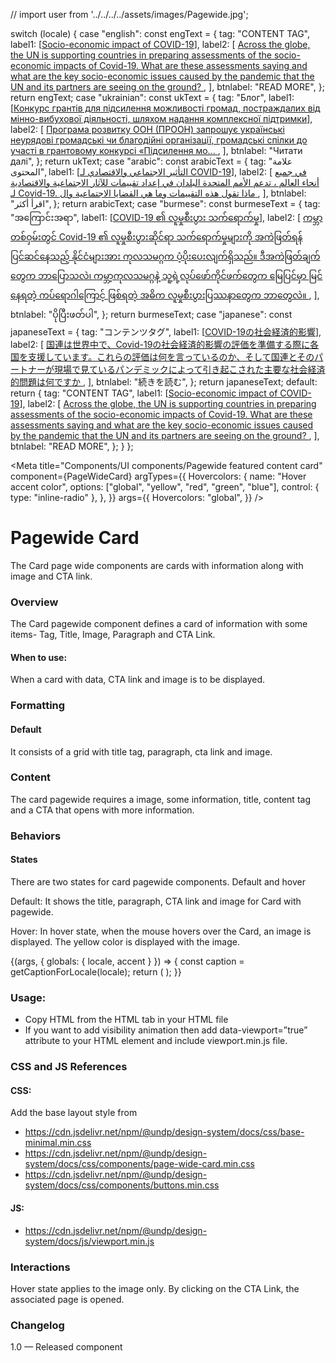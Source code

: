 // import user from '../../../../assets/images/Pagewide.jpg';

  switch (locale) {
    case "english":
      const engText = {
        tag: "CONTENT TAG",
        label1: [<a href="#">Socio-economic impact of COVID-19</a>],
        label2: [
          <a href="#">
            Across the globe, the UN is supporting countries in preparing
            assessments of the socio-economic impacts of Covid-19. What are
            these assessments saying and what are the key socio-economic issues
            caused by the pandemic that the UN and its partners are seeing on
            the ground?
          </a>,
        ],
        btnlabel: "READ MORE",
      };
      return engText;
    case "ukrainian":
      const ukText = {
        tag: "Блог",
        label1: [<a href="#">Конкурс грантів для підсилення можливості громад, постраждалих від мінно-вибухової діяльності, шляхом надання комплексної підтримки</a>],
        label2: [
          <a href="#">
            Програма розвитку ООН (ПРООН) запрошує українські неурядові громадські чи благодійні організації, громадські спілки до участі в грантовому конкурсі «Підсилення мо...
          </a>,
        ],
        btnlabel: "Читати далі",
      };
      return ukText;
    case "arabic":
      const arabicText = {
        tag: "علامة المحتوى",
        label1: [<a href="#">التأثير الاجتماعي والاقتصادي لـ COVID-19</a>],
        label2: [
          <a href="#">
            في جميع أنحاء العالم ، تدعم الأمم المتحدة البلدان في إعداد تقييمات
            للآثار الاجتماعية والاقتصادية لـ Covid-19. ماذا تقول هذه التقييمات
            وما هي القضايا الاجتماعية وال
          </a>,
        ],
        btnlabel: "اقرأ أكثر",
      };
      return arabicText;
    case "burmese":
      const burmeseText = {
        tag: "အကြောင်းအရာ",
        label1: [<a href="#">COVID-19 ၏ လူမှုစီးပွား သက်ရောက်မှု</a>],
        label2: [
          <a href="#">
            ကမ္ဘာတစ်ဝှမ်းတွင် Covid-19 ၏ လူမှုစီးပွားဆိုင်ရာ သက်ရောက်မှုများကို
            အကဲဖြတ်ရန် ပြင်ဆင်နေသည့် နိုင်ငံများအား ကုလသမဂ္ဂက
            ပံ့ပိုးပေးလျက်ရှိသည်။ ဒီအကဲဖြတ်ချက်တွေက ဘာပြောသလဲ၊ ကမ္ဘာ့ကုလသမဂ္ဂနဲ့
            သူ့ရဲ့လုပ်ဖော်ကိုင်ဖက်တွေက မြေပြင်မှာ မြင်နေရတဲ့ ကပ်ရောဂါကြောင့်
            ဖြစ်ရတဲ့ အဓိက လူမှုစီးပွားပြဿနာတွေက ဘာတွေလဲ။
          </a>,
        ],
        btnlabel: "ပိုပြီးဖတ်ပါ",
      };
      return burmeseText;
    case "japanese":
      const japaneseText = {
        tag: "コンテンツタグ",
        label1: [<a href="#">COVID-19の社会経済的影響</a>],
        label2: [
          <a href="#">
            国連は世界中で、Covid-19の社会経済的影響の評価を準備する際に各国を支援しています。これらの評価は何を言っているのか、そして国連とそのパートナーが現場で見ているパンデミックによって引き起こされた主要な社会経済的問題は何ですか
          </a>,
        ],
        btnlabel: "続きを読む",
      };
      return japaneseText;
    default:
      return {
        tag: "CONTENT TAG",
        label1: [<a href="#">Socio-economic impact of COVID-19</a>],
        label2: [
          <a href="#">
            Across the globe, the UN is supporting countries in preparing
            assessments of the socio-economic impacts of Covid-19. What are
            these assessments saying and what are the key socio-economic issues
            caused by the pandemic that the UN and its partners are seeing on
            the ground?
          </a>,
        ],
        btnlabel: "READ MORE",
      };
  }
};

<Meta
  title="Components/UI components/Pagewide featured content card"
  component={PageWideCard}
  argTypes={{
    Hovercolors: {
      name: "Hover accent color",
      options: ["global", "yellow", "red", "green", "blue"],
      control: { type: "inline-radio" },
    },
  }}
  args={{
    Hovercolors: "global",
  }}
/>

# Pagewide Card

The Card page wide components are cards with information along with image and CTA link.

### Overview

The Card pagewide component defines a card of information with some items- Tag, Title, Image, Paragraph and CTA Link.

#### When to use:

When a card with data, CTA link and image is to be displayed.

### Formatting

#### Default

It consists of a grid with title tag, paragraph, cta link and image.

### Content

The card pagewide requires a image, some information, title, content tag and a CTA that opens with more information.

### Behaviors

#### States

There are two states for card pagewide components. Default and hover

Default: It shows the title, paragraph, CTA link and image for Card with pagewide.

Hover: In hover state, when the mouse hovers over the Card, an image is displayed. The yellow color is displayed with the image.

<Canvas>
  <Story
    name="Pagewide featured content card"
    parameters={{
      chromatic: { viewports: process.env.CHROMATIC_VIEWPORTS },
    }}
  >
    {(args, { globals: { locale, accent } }) => {
      const caption = getCaptionForLocale(locale);
      return (
        <PageWideCard
          label={caption.tag}
          title={caption.label1}
          paragraph={caption.label2}
          button={caption.btnlabel}
          {...args}
        ></PageWideCard>
      );
    }}
  </Story>
</Canvas>

### Usage:

- Copy HTML from the HTML tab in your HTML file
- If you want to add visibility animation then add data-viewport=”true” attribute to your HTML element and include viewport.min.js file.

### CSS and JS References

#### CSS:

Add the base layout style from

- https://cdn.jsdelivr.net/npm/@undp/design-system/docs/css/base-minimal.min.css
- https://cdn.jsdelivr.net/npm/@undp/design-system/docs/css/components/page-wide-card.min.css
- https://cdn.jsdelivr.net/npm/@undp/design-system/docs/css/components/buttons.min.css

#### JS:

- https://cdn.jsdelivr.net/npm/@undp/design-system/docs/js/viewport.min.js

### Interactions

Hover state applies to the image only.
By clicking on the CTA Link, the associated page is opened.

### Changelog

1.0 — Released component
